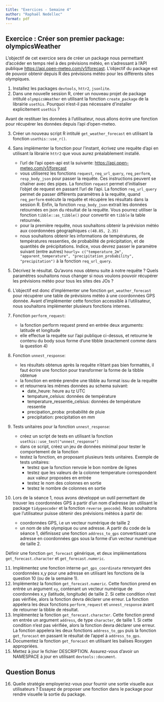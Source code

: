 ```yaml
---
title: "Exercices - Semaine 4"
author: "Raphaël Nedellec"
format: pdf
---
```




## Exercice : Créer son premier package: olympicsWeather

L'objectif de cet exercice sera de créer un package nous permettant d'accéder en temps réel à des prévisions météo, en s'adressant à l'API publique <https://api.open-meteo.com/v1/forecast>. L'objectif du package est de pouvoir obtenir depuis R des prévisions météo pour les différents sites olympiques.

1. Installez les packages `devtools`, `httr2`, `jsonlite`.
2. Dans une nouvelle session R, créer un nouveau projet de package intitulé `olympicsWeather` en utilisant la fonction `create_package` de la librairie `usethis`. Pourquoi n'est-il pas nécessaire d'installer explicitement `usethis` ?


Avant de restituer les données à l'utilisateur, nous allons écrire une fonction pour récupérer les données depuis l'api d'open-meteo.


3. Créer un nouveau script R intitulé `get_weather_forecast` en utilisant la fonction `usethis::use_r()`.
4. Sans implémenter la fonction pour l'instant, écrivez une requête d'api en utilisant la librairie `httr2` que vous aurez préalablement installé.
    - l'url de l'api open-api est la suivante: <https://api.open-meteo.com/v1/forecast>
    - vous utiliserez les fonctions `request`, `req_url_query`, `req_perform`, `resp_body_json` pour passer la requête. Ces instructions peuvent se chaîner avec des pipes. La fonction `request` permet d'initialiser l'objet de request en passant l'url de l'api. La fonction `req_url_query` permet de passer différents paramètres à la requête, quand `req_perform` exécute la requête et récupère les résultats dans la session R. Enfin, la fonction `resp_body_json` extrait les données retournées en json du résultat de la requête. Vous pourrez utiliser la fonction `tibble::as_tibble()` pour convertir en `tibble` la table retournée.
    - pour la première requête, nous souhaitons obtenir la prévision météo aux coordonnées géographiques `c(48.85, 2.35)`
    - nous souhaitons obtenir les informations de températures, de températures ressenties, de probabilité de précipitation, et de quantités de précipitations. Indice, vous devrez passer le paramètre suivant (entre autres) `hourly= c("temperature_2m", "apparent_temperature", "precipitation_probability", "precipitation")` à la fonction `req_url_query`.

5. Décrivez le résultat. Qu'avons nous obtenu suite à notre requête ? Quels paramètres souhaitons nous changer si nous voulons pouvoir récupérer les prévisions météo pour tous les sites des JOs ? 

6. L'objectif est donc d'implémenter une fonction `get_weather_forecast` pour récupérer une table de prévisions météo à une coordonnées GPS donnée. Avant d'implémenter cette fonction accessible à l'utilisateur, nous souhaitons implémenter plusieurs fonctions internes.

7. Fonction `perform_request`:
    - la fonction perform request prend en entrée deux arguments: latitude et longitude
    - elle effectue la requête sur l'api publique ci-dessus, et retourne le contenu du body sous forme d'une tibble (exactement comme dans la question 4)

8. Fonction `unnest_response`:
    - les résultats obtenus après la requête n'étant pas bien formattés, il faut écrire une fonction pour transformer la forme de la tibble obtenue
    - la fonction en entrée prendre une tibble au format issu de la requête
    - et retournera les mêmes données au schema suivant:
        - date_heure: heure au tz UTC 
        - tempature_celsius: données de température
        - temperature_ressentie_celsius: données de température ressentie
        - precipation_proba: probabilité de pluie
        - precipitation: precipitation en mm

9. Tests unitaires pour la fonction `unnest_response`:
    - créez un script de tests en utilisant la fonction `usethis::use_test("unnest_response")`
    - dans ce script, créez un jeu de données minimal pour tester le comportement de la fonction
    - testez la fonction, en proposant plusieurs tests unitaires. Exemple de tests unitaires:
        - testez que la fonction renvoie le bon nombre de lignes
        - testez que les valeurs de la colonne temperature correspondent aux valeur proposées en entrée
        - testez le nom des colonnes en sortie
        - testez le nombre de colonnes en sortie

10. Lors de la séance 1, nous avons développé un outil permettant de trouver les coordonnées GPS à partir d'un nom d'adresse (en utilisant le package `tidygeocoder` et la fonction `reverse_geocode`). Nous souhaitons que l'utilisateur puisse obtenir des prévisions météos à partir de:
    - coordonnées GPS, i.e un vecteur numérique de taille 2
    - un nom de site olympique ou une adresse.
A partir du code de la séance 1, définissez une fonction `address_to_gps` convertissant une adresse en coordonnées gps sous la forme d'un vecteur numérique de taille 2.

Définir une fonction `get_forecast` générique, et deux implémentations `get_forecast.character` et `get_forecast.numeric`.


11. Implémentez une fonction interne `get_gps_coordinate` renvoyant des coordonnées x,y pour une adresse en utilisant les fonctions de la question 10 (ou de la semaine 1).
12. Implémentez la fonction `get_forecast.numeric`. Cette fonction prend en entrée un argument `xy`, contenant un vecteur numérique de coordonnées x,y (latitude, longitude) de taille 2. Si cette condition n'est pas vérifiée, alors la fonction devra déclarer une erreur. La fonction appelera les deux fonctions `perform_request` et `unnest_response` avant de retourner la tibble de résultat.
13. Implémentez la fonction `get_forecast.character`. Cette fonction prend en entrée un argument `address`, de type `character`, de taille 1. Si cette condition n'est pas vérifiée, alors la fonction devra déclarer une erreur. La fonction appelera les deux fonctions `address_to_gps` puis la fonction `get_forecast` en passant le résultat de l'appel à `address_to_gps`.
14. Documentez la fonction `get_forecast` en utilisant les balises Roxygen appropriées.
15. Mettez à jour le fichier DESCRIPTION. Assurez-vous d'avoir un NAMESPACE à jour en utilisant `devtools::document`.
 
## Question Bonus

16. Quelle stratégie employeriez-vous pour fournir une sortie visuelle aux utilisateurs ? Essayez de proposer une fonction dans le package pour rendre visuelle la sortie du package.
 



